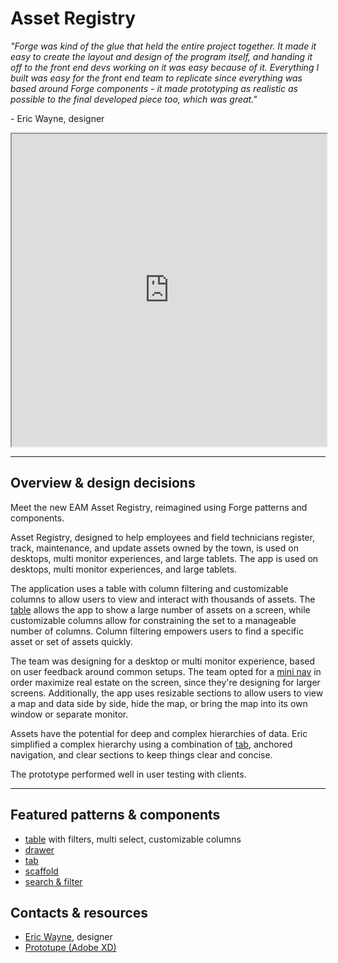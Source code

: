 # Asset Registry

_"Forge was kind of the glue that held the entire project together. It made it easy to create the layout and design of the program itself, and handing it off to the front end devs working on it was easy because of it. Everything I built was easy for the front end team to replicate since everything was based around Forge components - it made prototyping as realistic as possible to the final developed piece too, which was great."_

\- Eric Wayne, designer

<iframe width="100%" height="500" src="https://web.microsoftstream.com/embed/video/b86d2be8-56fe-449c-9167-62636df211ad?autoplay=false&amp;showinfo=true" allowfullscreen style={{border: 'none', paddingTop: '24px', paddingBottom: '24px'}}></iframe>

---

## Overview & design decisions

Meet the new EAM Asset Registry, reimagined using Forge patterns and components.

Asset Registry, designed to help employees and field technicians register, track, maintenance, and update assets owned by the town, is used on desktops, multi monitor
experiences, and large tablets. The app is used on desktops, multi monitor experiences, and large tablets.

The application uses a table with column filtering and customizable columns to allow users to view and interact with thousands of assets. The [table](/components/table)
allows the app to show a large number of assets on a screen, while customizable columns allow for constraining the set to a manageable number of columns. Column
filtering empowers users to find a specific asset or set of assets quickly. 

The team was designing for a desktop or multi monitor experience, based on user feedback around common setups. The team opted for a [mini nav](/components/drawer#mini)
in order maximize real estate on the screen, since they're designing for larger screens. Additionally, the app uses resizable sections to allow users to view a map and
data side by side, hide the map, or bring the map into its own window or separate monitor.

Assets have the potential for deep and complex hierarchies of data. Eric simplified a complex hierarchy using a combination of [tab](/components/tabs), anchored
navigation, and clear sections to keep things clear and concise.

The prototype performed well in user testing with clients.

---

<Columns columns="two" type="equal">

<div>

## Featured patterns & components

- [table](/components/table-data/table) with filters, multi select, customizable columns
- [drawer](/components/navigation/drawer)
- [tab](/components/page/tabs)
- [scaffold](/components/layout/scaffold)
- [search & filter](/patterns/search-filter)

</div>

<div>

## Contacts & resources

- <a href="mailto:eric.wayne@tylertech.com">Eric Wayne</a>, designer
- <a href="https://xd.adobe.com/view/5264db89-29ca-4234-aad1-3f06a43f319b-0737/?fullscreen" target="_blank" rel="noopener noreferrer">Prototupe (Adobe XD)</a>

</div>

</Columns>
